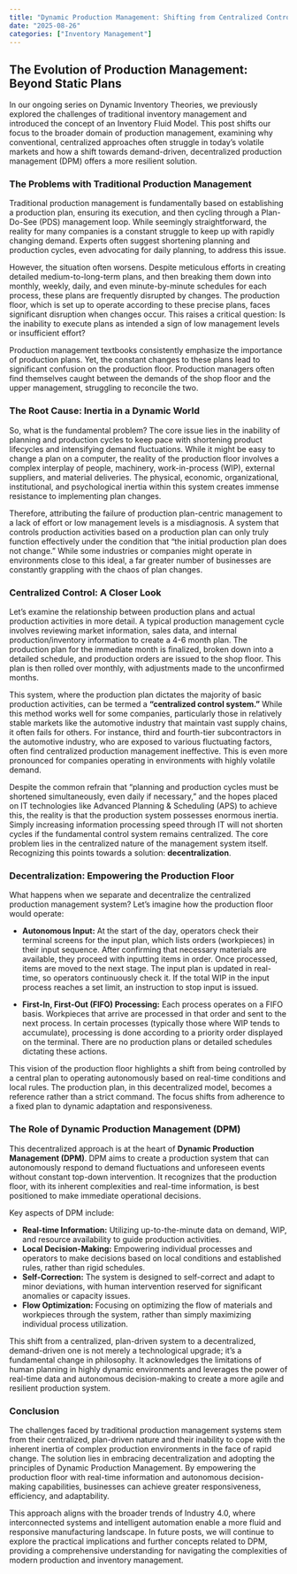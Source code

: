 ```yaml
---
title: "Dynamic Production Management: Shifting from Centralized Control to Demand-Driven Autonomy"
date: "2025-08-26"
categories: ["Inventory Management"]
---
```


## The Evolution of Production Management: Beyond Static Plans

In our ongoing series on Dynamic Inventory Theories, we previously explored the challenges of traditional inventory management and introduced the concept of an Inventory Fluid Model. This post shifts our focus to the broader domain of production management, examining why conventional, centralized approaches often struggle in today's volatile markets and how a shift towards demand-driven, decentralized production management (DPM) offers a more resilient solution.

### The Problems with Traditional Production Management

Traditional production management is fundamentally based on establishing a production plan, ensuring its execution, and then cycling through a Plan-Do-See (PDS) management loop. While seemingly straightforward, the reality for many companies is a constant struggle to keep up with rapidly changing demand. Experts often suggest shortening planning and production cycles, even advocating for daily planning, to address this issue.

However, the situation often worsens. Despite meticulous efforts in creating detailed medium-to-long-term plans, and then breaking them down into monthly, weekly, daily, and even minute-by-minute schedules for each process, these plans are frequently disrupted by changes. The production floor, which is set up to operate according to these precise plans, faces significant disruption when changes occur. This raises a critical question: Is the inability to execute plans as intended a sign of low management levels or insufficient effort?

Production management textbooks consistently emphasize the importance of production plans. Yet, the constant changes to these plans lead to significant confusion on the production floor. Production managers often find themselves caught between the demands of the shop floor and the upper management, struggling to reconcile the two.

### The Root Cause: Inertia in a Dynamic World

So, what is the fundamental problem? The core issue lies in the inability of planning and production cycles to keep pace with shortening product lifecycles and intensifying demand fluctuations. While it might be easy to change a plan on a computer, the reality of the production floor involves a complex interplay of people, machinery, work-in-process (WIP), external suppliers, and material deliveries. The physical, economic, organizational, institutional, and psychological inertia within this system creates immense resistance to implementing plan changes.

Therefore, attributing the failure of production plan-centric management to a lack of effort or low management levels is a misdiagnosis. A system that controls production activities based on a production plan can only truly function effectively under the condition that "the initial production plan does not change." While some industries or companies might operate in environments close to this ideal, a far greater number of businesses are constantly grappling with the chaos of plan changes.

### Centralized Control: A Closer Look

Let's examine the relationship between production plans and actual production activities in more detail. A typical production management cycle involves reviewing market information, sales data, and internal production/inventory information to create a 4-6 month plan. The production plan for the immediate month is finalized, broken down into a detailed schedule, and production orders are issued to the shop floor. This plan is then rolled over monthly, with adjustments made to the unconfirmed months.

This system, where the production plan dictates the majority of basic production activities, can be termed a **"centralized control system."** While this method works well for some companies, particularly those in relatively stable markets like the automotive industry that maintain vast supply chains, it often fails for others. For instance, third and fourth-tier subcontractors in the automotive industry, who are exposed to various fluctuating factors, often find centralized production management ineffective. This is even more pronounced for companies operating in environments with highly volatile demand.

Despite the common refrain that "planning and production cycles must be shortened simultaneously, even daily if necessary," and the hopes placed on IT technologies like Advanced Planning & Scheduling (APS) to achieve this, the reality is that the production system possesses enormous inertia. Simply increasing information processing speed through IT will not shorten cycles if the fundamental control system remains centralized. The core problem lies in the centralized nature of the management system itself. Recognizing this points towards a solution: **decentralization**.

### Decentralization: Empowering the Production Floor

What happens when we separate and decentralize the centralized production management system? Let's imagine how the production floor would operate:

-   **Autonomous Input:** At the start of the day, operators check their terminal screens for the input plan, which lists orders (workpieces) in their input sequence. After confirming that necessary materials are available, they proceed with inputting items in order. Once processed, items are moved to the next stage. The input plan is updated in real-time, so operators continuously check it. If the total WIP in the input process reaches a set limit, an instruction to stop input is issued.

-   **First-In, First-Out (FIFO) Processing:** Each process operates on a FIFO basis. Workpieces that arrive are processed in that order and sent to the next process. In certain processes (typically those where WIP tends to accumulate), processing is done according to a priority order displayed on the terminal. There are no production plans or detailed schedules dictating these actions.

This vision of the production floor highlights a shift from being controlled by a central plan to operating autonomously based on real-time conditions and local rules. The production plan, in this decentralized model, becomes a reference rather than a strict command. The focus shifts from adherence to a fixed plan to dynamic adaptation and responsiveness.

### The Role of Dynamic Production Management (DPM)

This decentralized approach is at the heart of **Dynamic Production Management (DPM)**. DPM aims to create a production system that can autonomously respond to demand fluctuations and unforeseen events without constant top-down intervention. It recognizes that the production floor, with its inherent complexities and real-time information, is best positioned to make immediate operational decisions.

Key aspects of DPM include:

-   **Real-time Information:** Utilizing up-to-the-minute data on demand, WIP, and resource availability to guide production activities.
-   **Local Decision-Making:** Empowering individual processes and operators to make decisions based on local conditions and established rules, rather than rigid schedules.
-   **Self-Correction:** The system is designed to self-correct and adapt to minor deviations, with human intervention reserved for significant anomalies or capacity issues.
-   **Flow Optimization:** Focusing on optimizing the flow of materials and workpieces through the system, rather than simply maximizing individual process utilization.

This shift from a centralized, plan-driven system to a decentralized, demand-driven one is not merely a technological upgrade; it's a fundamental change in philosophy. It acknowledges the limitations of human planning in highly dynamic environments and leverages the power of real-time data and autonomous decision-making to create a more agile and resilient production system.

### Conclusion

The challenges faced by traditional production management systems stem from their centralized, plan-driven nature and their inability to cope with the inherent inertia of complex production environments in the face of rapid change. The solution lies in embracing decentralization and adopting the principles of Dynamic Production Management. By empowering the production floor with real-time information and autonomous decision-making capabilities, businesses can achieve greater responsiveness, efficiency, and adaptability.

This approach aligns with the broader trends of Industry 4.0, where interconnected systems and intelligent automation enable a more fluid and responsive manufacturing landscape. In future posts, we will continue to explore the practical implications and further concepts related to DPM, providing a comprehensive understanding for navigating the complexities of modern production and inventory management.
